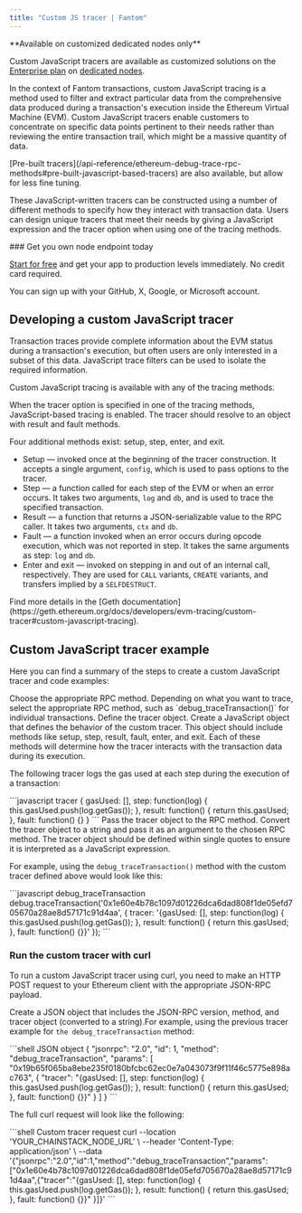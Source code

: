 ---
title: "Custom JS tracer | Fantom"
---


<Info>
  **Available on customized dedicated nodes only**

  Custom JavaScript tracers are available as customized solutions on the [Enterprise plan](https://chainstack.com/pricing/) on [dedicated nodes](/docs/dedicated-node).
</Info>

In the context of Fantom transactions, custom JavaScript tracing is a method used to filter and extract particular data from the comprehensive data produced during a transaction's execution inside the Ethereum Virtual Machine (EVM). Custom JavaScript tracers enable customers to concentrate on specific data points pertinent to their needs rather than reviewing the entire transaction trail, which might be a massive quantity of data.

<Info>
  [Pre-built tracers](/api-reference/ethereum-debug-trace-rpc-methods#pre-built-javascript-based-tracers) are also available, but allow for less fine tuning.
</Info>

These JavaScript-written tracers can be constructed using a number of different methods to specify how they interact with transaction data. Users can design unique tracers that meet their needs by giving a JavaScript expression and the tracer option when using one of the tracing methods.

<Check>
### Get you own node endpoint today

  [Start for free](https://console.chainstack.com/) and get your app to production levels immediately. No credit card required.

  You can sign up with your GitHub, X, Google, or Microsoft account.
</Check>

## Developing a custom JavaScript tracer

Transaction traces provide complete information about the EVM status during a transaction's execution, but often users are only interested in a subset of this data. JavaScript trace filters can be used to isolate the required information.

<Info>
  Custom JavaScript tracing is available with any of the tracing methods.
</Info>

When the tracer option is specified in one of the tracing methods, JavaScript-based tracing is enabled. The tracer should resolve to an object with result and fault methods.

Four additional methods exist: setup, step, enter, and exit.

* Setup — invoked once at the beginning of the tracer construction. It accepts a single argument, `config`, which is used to pass options to the tracer.
* Step — a function called for each step of the EVM or when an error occurs. It takes two arguments, `log` and `db`, and is used to trace the specified transaction.
* Result — a function that returns a JSON-serializable value to the RPC caller. It takes two arguments, `ctx` and `db`.
* Fault — a function invoked when an error occurs during opcode execution, which was not reported in step. It takes the same arguments as step: `log` and `db`.
* Enter and exit — invoked on stepping in and out of an internal call, respectively. They are used for `CALL` variants, `CREATE` variants, and transfers implied by a `SELFDESTRUCT`.

<Info>
  Find more details in the [Geth documentation](https://geth.ethereum.org/docs/developers/evm-tracing/custom-tracer#custom-javascript-tracing).
</Info>

## Custom JavaScript tracer example

Here you can find a summary of the steps to create a custom JavaScript tracer and code examples:

<Steps>
<Step>
 Choose the appropriate RPC method. Depending on what you want to trace, select the appropriate RPC method, such as `debug_traceTransaction()` for individual transactions.
</Step>
<Step>
  Define the tracer object. Create a JavaScript object that defines the behavior of the custom tracer. This object should include methods like setup, step, result, fault, enter, and exit. Each of these methods will determine how the tracer interacts with the transaction data during its execution.

   The following tracer logs the gas used at each step during the execution of a transaction:

   <CodeGroup>
     ```javascript tracer
     {
       gasUsed: [],
       step: function(log) {
         this.gasUsed.push(log.getGas());
       },
       result: function() {
         return this.gasUsed;
       },
       fault: function() {}
     }
     ```
   </CodeGroup>
</Step>
<Step>
   Pass the tracer object to the RPC method. Convert the tracer object to a string and pass it as an argument to the chosen RPC method. The tracer object should be defined within single quotes to ensure it is interpreted as a JavaScript expression.

   For example, using the `debug_traceTransaction()` method with the custom tracer defined above would look like this:

   <CodeGroup>
     ```javascript debug_traceTransaction
     debug.traceTransaction('0x1e60e4b78c1097d01226dca6dad808f1de05efd705670a28ae8d57171c91d4aa', {
     tracer: '{gasUsed: [], step: function(log) { this.gasUsed.push(log.getGas()); }, result: function() { return this.gasUsed; }, fault: function() {}}'
     });
     ```
   </CodeGroup>
</Step>
</Steps>

### Run the custom tracer with curl

To run a custom JavaScript tracer using curl, you need to make an HTTP POST request to your Ethereum client with the appropriate JSON-RPC payload.

Create a JSON object that includes the JSON-RPC version, method, and tracer object (converted to a string).For example, using the previous tracer example for `the debug_traceTransaction` method:

<CodeGroup>
  ```shell JSON object
  {
    "jsonrpc": "2.0",
    "id": 1,
    "method": "debug_traceTransaction",
    "params": [
      "0x19b65f065ba8ebe235f0180bfcbc62ec0e7a043073f9f11f46c5775e898ac763",
      {
        "tracer": "{gasUsed: [], step: function(log) { this.gasUsed.push(log.getGas()); }, result: function() { return this.gasUsed; }, fault: function() {}}"
      }
    ]
  }
  ```
</CodeGroup>

The full curl request will look like the following:

<CodeGroup>
  ```shell Custom tracer request
  curl --location 'YOUR_CHAINSTACK_NODE_URL' \
  --header 'Content-Type: application/json' \
  --data '{"jsonrpc":"2.0","id":1,"method":"debug_traceTransaction","params":["0x1e60e4b78c1097d01226dca6dad808f1de05efd705670a28ae8d57171c91d4aa",{"tracer":"{gasUsed: [], step: function(log) { this.gasUsed.push(log.getGas()); }, result: function() { return this.gasUsed; }, fault: function() {}}" }]}'
  ```
</CodeGroup>

